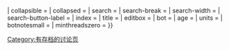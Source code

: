 {{archives/sandbox
| class               = infobox
| auto                = {{{auto|no}}}
| root                = {{{root|no}}}
| links               = {{{links|}}}
| 1                   = &#x20;{{{1|}}}
| image               = {{{image|}}}
| style               = {{#if:{{{box-width|}}}|width:{{{box-width}}};}} {{{style|font-size:100%;}}}
| collapsible         = {{{collapsible|}}}
| collapsed           = {{{collapsed|}}}
| search              = {{{search|no}}}
| search-break        = {{{search-break|}}}
| search-width        = {{{search-width|}}}
| search-button-label = {{{button-label|}}}
| index               = {{{index|}}}
| title               = {{{title|[[Wikipedia:如何將討論頁存檔|存檔]]}}}
| editbox             = {{{editbox|no}}}
| bot                 = {{{bot|}}}
| age                 = {{{age|}}}
| units               = {{{units|days}}}
| botnotesmall        = {{{botnotesmall|}}}
| minthreadszero      = {{{minthreadszero|}}}
}}<includeonly>[[Category:有存档的讨论页]]</includeonly><noinclude>
{{Documentation}}
</noinclude>
